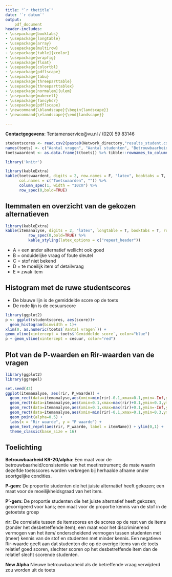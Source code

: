 ```yaml
---
title: "`r thetitle`"
date: '`r datum`'
output: 
    pdf_document
header-includes:
- \usepackage{booktabs}
- \usepackage{longtable}
- \usepackage{array}
- \usepackage{multirow}
- \usepackage[table]{xcolor}
- \usepackage{wrapfig}
- \usepackage{float}
- \usepackage{colortbl}
- \usepackage{pdflscape}
- \usepackage{tabu}
- \usepackage{threeparttable}
- \usepackage{threeparttablex}
- \usepackage[normalem]{ulem}
- \usepackage{makecell}
- \usepackage{fancyhdr}
- \usepackage{pdflscape}
- \newcommand{\blandscape}{\begin{landscape}}
- \newcommand{\elandscape}{\end{landscape}}

---
```

\addtolength{\headheight}{0.5cm} 
\pagestyle{fancyplain} 
\lhead{Toetsanalyse} 
\rhead{\includegraphics[height=1.2cm]{T:/Toetsen/Werkmap/VUlogo.png}} 
\renewcommand{\headrulewidth}{0pt}

**Contactgegevens**:
Tentamenservice@vu.nl / (020) 59 83146

\hfill\break

```r
studentscores <- read.csv2(paste0(Network_directory,"results_student.csv"))
names(toets) <- c("Aantal vragen", "Aantal studenten", "Betrouwbaarheid toets (KR20)", "Betrouwbaarheid toets (KR20-75)", "Gemiddelde score", "Standaard Afwijking score", "P'-Gem", "P-Gem", "Percentage geslaagde studenten", "Cesuur", "Livingston's kappa")
toetswaardent <- as.data.frame(t(toets)) %>% tibble::rownames_to_column()

library('knitr')
```


```r

library(kableExtra)
kable(toetswaardent, digits = 2, row.names = F, "latex", booktabs = T, 
      col.names = c("Toetswaarden", "")) %>% 
      column_spec(1, width = "10cm") %>% 
      row_spec(0,bold=TRUE)

```

## Itemmaten en overzicht van de gekozen alternatieven


```r

library(kableExtra)
kable(itemanalyse, digits = 2, "latex", longtable = T, booktabs = T, row.names = F) %>% 
          row_spec(0,bold=TRUE) %>%
          kable_styling(latex_options = c("repeat_header"))

```

* A = een ander alternatief wellicht ook goed
* B = onduidelijke vraag of foute sleutel
* C = stof niet bekend
* D = te moeilijk item of detailvraag
* E = zwak item

\pagebreak

## Histogram met de ruwe studentscores

* De blauwe lijn is de gemiddelde score op de toets
* De rode lijn is de cesuurscore

```r
library(ggplot2)
p <- ggplot(studentscores, aes(score))+
  geom_histogram(binwidth = 1)+
xlim(0, as.numeric(toets$`Aantal vragen`)) +
geom_vline(xintercept = toets$`Gemiddelde score`, color="blue")
p + geom_vline(xintercept = cesuur, color="red")


```

\pagebreak

## Plot van de P-waarden en Rir-waarden van de vragen

```r

library(ggplot2)
library(ggrepel)

set.seed(42)
ggplot(itemanalyse, aes(rir, P_waarde)) +
  geom_rect(data=itemanalyse,aes(xmin=min(rir)-0.1,xmax=0.1,ymin=-Inf,ymax=0.3),fill="red") + 
  geom_rect(data=itemanalyse,aes(xmin=0.1,xmax=max(rir)+0.1,ymin=0.3,ymax=Inf),fill="lightgreen")+ 
  geom_rect(data=itemanalyse,aes(xmin=0.1,xmax=max(rir)+0.1,ymin=-Inf,ymax=0.3),fill="orange")+
  geom_rect(data=itemanalyse,aes(xmin=min(rir)-0.1,xmax=0.1,ymin=0.3,ymax=Inf),fill="orange")+
  geom_point(alpha=0.5) + 
  labs(x = "Rir waarde", y = "P waarde") + 
  geom_text_repel(aes(rir, P_waarde, label = itemName)) + ylim(0,1) +
  theme_classic(base_size = 16)


```


\pagebreak


## Toelichting

**Betrouwbaarheid KR-20/alpha**:
Een maat voor de betrouwbaarheid/consistentie van het meetinstrument; de mate waarin
dezelfde toetsscores worden verkregen bij herhaalde afname onder soortgelijke condities.

**P-gem:**
De proportie studenten die het juiste alternatief heeft gekozen; een maat voor de
moeilijkheidsgraad van het item.

**P'-gem:**
De proportie studenten die het juiste alternatief heeft gekozen; gecorrigeerd voor kans; een maat voor de
proportie kennis van de stof in de getoetste groep

**rir:**
De correlatie tussen de itemscores en de scores op de rest van de items (zonder het
desbetreffende item); een maat voor het discriminerend vermogen van het item/
onderscheidend vermogen tussen studenten met (meer) kennis van de stof en studenten met
minder kennis. Een negatieve Rir-waarde geeft aan dat studenten die op de overige items
van de toets relatief goed scoren, slechter scoren op het desbetreffende item dan de
relatief slecht scorende studenten.

**New Alpha**
Nieuwe betrouwbaarheid als de betreffende vraag verwijderd zou worden uit de toets


